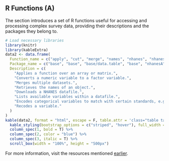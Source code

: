 ## R Functions (A) {.unnumbered}

The section introduces a set of R functions useful for accessing and processing complex survey data, providing their descriptions and the packages they belong to.

```r
# Load necessary libraries
library(knitr)
library(kableExtra)
data2 <- data.frame(
  Function_name = c("apply", "cut", "merge", "names", "nhanes", "nhanesTables", "nhanesTranslate", "recode"),
  Package_name = c("base", "base", "base/data.table", "base", "nhanesA", "nhanesA", "nhanesA", "car"),
  Description = c(
    "Applies a function over an array or matrix.",
    "Converts a numeric variable to a factor variable.",
    "Merges multiple datasets.",
    "Retrieves the names of an object.",
    "Downloads a NHANES datafile.",
    "Lists available variables within a datafile.",
    "Encodes categorical variables to match with certain standards, e.g., CDC website.",
    "Recodes a variable."
  )
)
kable(data2, format = "html", escape = F, table.attr = 'class="table table-hover"') %>%
  kable_styling(bootstrap_options = c("striped", "hover"), full_width = F) %>%
  column_spec(1, bold = T) %>%
  column_spec(2, color = "blue") %>%
  column_spec(3, italic = T) %>%
  scroll_box(width = "100%", height = "500px")
```

For more information, visit the resources mentioned [earlier](wranglingF.html).

